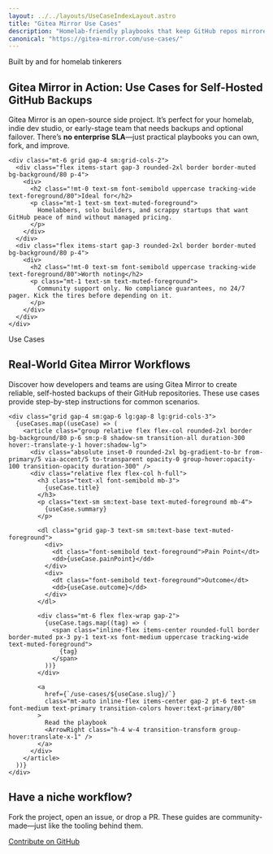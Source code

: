 ```yaml
---
layout: ../../layouts/UseCaseIndexLayout.astro
title: "Gitea Mirror Use Cases"
description: "Homelab-friendly playbooks that keep GitHub repos mirrored inside Gitea without promising enterprise guarantees."
canonical: "https://gitea-mirror.com/use-cases/"
---
```



<section class="mx-auto max-w-7xl px-4 sm:px-6 lg:px-8">
  <div class="rounded-3xl border border-primary/20 bg-gradient-to-br from-primary/10 via-background to-background p-8 sm:p-12 shadow-lg">
    <div class="flex flex-wrap items-center gap-3 text-xs font-semibold uppercase tracking-[0.25em] text-primary">
      <Sparkles class="h-4 w-4" />
      Built by and for homelab tinkerers
    </div>
    <h1 class="mt-6 text-3xl font-bold sm:text-4xl md:text-[2.75rem] md:leading-tight">
      Gitea Mirror in Action: Use Cases for Self-Hosted GitHub Backups
    </h1>
    <p class="mt-4 max-w-3xl text-base sm:text-lg text-muted-foreground">
      Gitea Mirror is an open-source side project. It’s perfect for your homelab, indie dev studio, or early-stage team that
      needs backups and optional failover. There’s <strong class="font-semibold text-foreground">no enterprise SLA</strong>—just
      practical playbooks you can own, fork, and improve.
    </p>

    <div class="mt-6 grid gap-4 sm:grid-cols-2">
      <div class="flex items-start gap-3 rounded-2xl border border-muted bg-background/80 p-4">
        <div>
          <h2 class="!mt-0 text-sm font-semibold uppercase tracking-wide text-foreground/80">Ideal for</h2>
          <p class="mt-1 text-sm text-muted-foreground">
            Homelabbers, solo builders, and scrappy startups that want GitHub peace of mind without managed pricing.
          </p>
        </div>
      </div>
      <div class="flex items-start gap-3 rounded-2xl border border-muted bg-background/80 p-4">
        <div>
          <h2 class="!mt-0 text-sm font-semibold uppercase tracking-wide text-foreground/80">Worth noting</h2>
          <p class="mt-1 text-sm text-muted-foreground">
            Community support only. No compliance guarantees, no 24/7 pager. Kick the tires before depending on it.
          </p>
        </div>
      </div>
    </div>
  </div>
</section>

<section id="use-cases" class="py-16 sm:py-24 px-4 sm:px-6 lg:px-8">
  <div class="max-w-7xl mx-auto">
    <div class="text-center max-w-3xl mx-auto mb-12 sm:mb-16">
      <span class="inline-flex items-center rounded-full border px-3 py-1 text-xs font-semibold uppercase tracking-widest text-muted-foreground mb-4">
        Use Cases
      </span>
      <h2 class="text-2xl sm:text-3xl md:text-4xl font-bold tracking-tight">
        Real-World Gitea Mirror Workflows
      </h2>
      <p class="mt-4 text-base sm:text-lg text-muted-foreground">
        Discover how developers and teams are using Gitea Mirror to create reliable, self-hosted backups of their GitHub repositories. These use cases provide step-by-step instructions for common scenarios.
      </p>
    </div>

    <div class="grid gap-4 sm:gap-6 lg:gap-8 lg:grid-cols-3">
      {useCases.map((useCase) => (
        <article class="group relative flex flex-col rounded-2xl border bg-background/80 p-6 sm:p-8 shadow-sm transition-all duration-300 hover:-translate-y-1 hover:shadow-lg">
          <div class="absolute inset-0 rounded-2xl bg-gradient-to-br from-primary/5 via-accent/5 to-transparent opacity-0 group-hover:opacity-100 transition-opacity duration-300" />
          <div class="relative flex flex-col h-full">
            <h3 class="text-xl font-semibold mb-3">
              {useCase.title}
            </h3>
            <p class="text-sm sm:text-base text-muted-foreground mb-4">
              {useCase.summary}
            </p>

            <dl class="grid gap-3 text-sm sm:text-base text-muted-foreground">
              <div>
                <dt class="font-semibold text-foreground">Pain Point</dt>
                <dd>{useCase.painPoint}</dd>
              </div>
              <div>
                <dt class="font-semibold text-foreground">Outcome</dt>
                <dd>{useCase.outcome}</dd>
              </div>
            </dl>

            <div class="mt-6 flex flex-wrap gap-2">
              {useCase.tags.map((tag) => (
                <span class="inline-flex items-center rounded-full border border-muted px-3 py-1 text-xs font-medium uppercase tracking-wide text-muted-foreground">
                  {tag}
                </span>
              ))}
            </div>

            <a
              href={`/use-cases/${useCase.slug}/`}
              class="mt-auto inline-flex items-center gap-2 pt-6 text-sm font-medium text-primary transition-colors hover:text-primary/80"
            >
              Read the playbook
              <ArrowRight class="h-4 w-4 transition-transform group-hover:translate-x-1" />
            </a>
          </div>
        </article>
      ))}
    </div>
  </div>
</section>

<section class="mx-auto mt-16 max-w-7xl px-4 sm:px-6 lg:px-8 pb-8">
  <div class="rounded-3xl border border-primary/20 bg-primary/5 p-6 sm:p-10 text-center">
    <h2 class="text-2xl font-semibold sm:text-3xl">Have a niche workflow?</h2>
    <p class="mt-3 text-sm sm:text-base text-muted-foreground">
      Fork the project, open an issue, or drop a PR. These guides are community-made—just like the tooling behind them.
    </p>
    <a
      href="https://github.com/RayLabsHQ/gitea-mirror"
      class="mt-6 inline-flex items-center gap-2 rounded-full border border-primary/50 bg-background px-5 py-2 text-sm font-semibold text-primary transition-colors hover:bg-primary/10"
    >
      Contribute on GitHub
      <ArrowRight class="h-4 w-4" />
    </a>
  </div>
</section>
